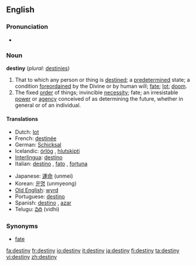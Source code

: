 ==English==

===Pronunciation===
*{{audio|en-us-destiny.ogg|Audio (US)}}

===Noun===
'''destiny''' (''plural:'' [[destinies]])

# That to which any person or thing is [[destined]]; a [[predetermined]] state; a condition [[foreordained]] by the Divine or by human will; [[fate]]; [[lot]]; [[doom]].
#The fixed [[order]] of things; invincible [[necessity]]; fate; an irresistable [[power]] or [[agency]] conceived of as determining the future, whether in general or of an individual.

====Translations====
{{top}}
*Dutch: [[lot#Dutch|lot]] {{n}}
*French: [[destinée]] {{m}}
*German: [[Schicksal]] {{n}}
*Icelandic: [[örlög]] {{npl}}, [[hlutskipti]] {{n}}
*[[Interlingua]]: [[destino]]
*Italian: [[destino]] {{m}}, [[fato]] {{m}}, [[fortuna]] {{f}}
{{mid}}
*Japanese: [[運命]] (unmei)
*Korean: [[운명]] (unmyeong)
*[[Old English]]: [[wyrd]]
*Portuguese: [[destino]] {{m}}
*Spanish: [[destino]] {{m}}, [[azar]] {{m}}
*Telugu: [[విధి]] (vidhi)
{{bottom}}

===Synonyms===
*[[fate]]

{{webster}}

[[fa:destiny]]
[[fr:destiny]]
[[io:destiny]]
[[it:destiny]]
[[ja:destiny]]
[[fi:destiny]]
[[ta:destiny]]
[[vi:destiny]]
[[zh:destiny]]